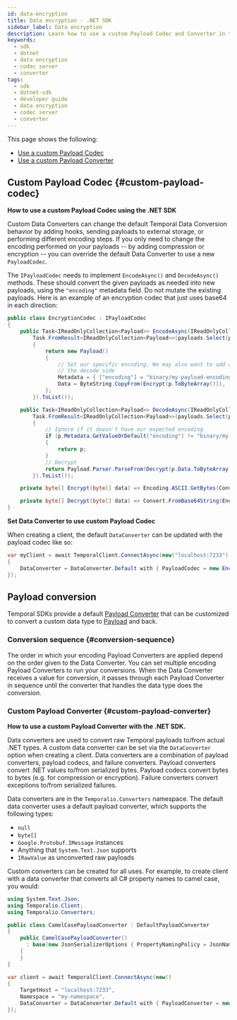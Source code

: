 ```yaml
---
id: data-encryption
title: Data encryption - .NET SDK
sidebar_label: Data encryption
description: Learn how to use a custom Payload Codec and Converter in the .NET SDK to modify Temporal Data Conversion behavior, including examples for encryption and camel case conversion.
keywords:
  - sdk
  - dotnet
  - data encryption
  - codec server
  - converter
tags:
  - sdk
  - dotnet-sdk
  - developer guide
  - data encryption
  - codec server
  - converter
---
```


This page shows the following:

- [Use a custom Payload Codec](#custom-payload-codec)
- [Use a custom Payload Converter](#custom-payload-converter)

## Custom Payload Codec {#custom-payload-codec}

**How to use a custom Payload Codec using the .NET SDK**

Custom Data Converters can change the default Temporal Data Conversion behavior by adding hooks, sending payloads to external storage, or performing different encoding steps.
If you only need to change the encoding performed on your payloads -- by adding compression or encryption -- you can override the default Data Converter to use a new `PayloadCodec`.

The `IPayloadCodec` needs to implement `EncodeAsync()` and `DecodeAsync()` methods.
These should convert the given payloads as needed into new payloads, using the `"encoding"` metadata field.
Do not mutate the existing payloads.
Here is an example of an encryption codec that just uses base64 in each direction:

```csharp
public class EncryptionCodec : IPayloadCodec
{
    public Task<IReadOnlyCollection<Payload>> EncodeAsync(IReadOnlyCollection<Payload> payloads) =>
        Task.FromResult<IReadOnlyCollection<Payload>>(payloads.Select(p =>
        {
            return new Payload()
            {
                // Set our specific encoding. We may also want to add a key ID in here for use by
                // the decode side
                Metadata = { ["encoding"] = "binary/my-payload-encoding" },
                Data = ByteString.CopyFrom(Encrypt(p.ToByteArray())),
            };
        }).ToList());

    public Task<IReadOnlyCollection<Payload>> DecodeAsync(IReadOnlyCollection<Payload> payloads) =>
        Task.FromResult<IReadOnlyCollection<Payload>>(payloads.Select(p =>
        {
            // Ignore if it doesn't have our expected encoding
            if (p.Metadata.GetValueOrDefault("encoding") != "binary/my-payload-encoding")
            {
                return p;
            }
            // Decrypt
            return Payload.Parser.ParseFrom(Decrypt(p.Data.ToByteArray()));
        }).ToList());

    private byte[] Encrypt(byte[] data) => Encoding.ASCII.GetBytes(Convert.ToBase64String(data));

    private byte[] Decrypt(byte[] data) => Convert.FromBase64String(Encoding.ASCII.GetString(data));
}
```

**Set Data Converter to use custom Payload Codec**

When creating a client, the default `DataConverter` can be updated with the payload codec like so:

```csharp
var myClient = await TemporalClient.ConnectAsync(new("localhost:7233")
{
    DataConverter = DataConverter.Default with { PayloadCodec = new EncryptionCodec() },
});
```

## Payload conversion

Temporal SDKs provide a default [Payload Converter](/dataconversion#payload-converter) that can be customized to convert a custom data type to [Payload](/dataconversion#payload) and back.

### Conversion sequence {#conversion-sequence}

The order in which your encoding Payload Converters are applied depend on the order given to the Data Converter.
You can set multiple encoding Payload Converters to run your conversions.
When the Data Converter receives a value for conversion, it passes through each Payload Converter in sequence until the converter that handles the data type does the conversion.

### Custom Payload Converter {#custom-payload-converter}

**How to use a custom Payload Converter with the .NET SDK.**

Data converters are used to convert raw Temporal payloads to/from actual .NET types.
A custom data converter can be set via the `DataConverter` option when creating a client. Data converters are a combination of payload converters, payload codecs, and failure converters.
Payload converters convert .NET values to/from serialized bytes. Payload codecs convert bytes to bytes (e.g. for compression or encryption). Failure converters convert exceptions to/from serialized failures.

Data converters are in the `Temporalio.Converters` namespace.
The default data converter uses a default payload converter, which supports the following types:

- `null`
- `byte[]`
- `Google.Protobuf.IMessage` instances
- Anything that `System.Text.Json` supports
- `IRawValue` as unconverted raw payloads

Custom converters can be created for all uses. For example, to create client with a data converter that converts all C#
property names to camel case, you would:

```csharp
using System.Text.Json;
using Temporalio.Client;
using Temporalio.Converters;

public class CamelCasePayloadConverter : DefaultPayloadConverter
{
    public CamelCasePayloadConverter()
      : base(new JsonSerializerOptions { PropertyNamingPolicy = JsonNamingPolicy.CamelCase })
    {
    }
}

var client = await TemporalClient.ConnectAsync(new()
{
    TargetHost = "localhost:7233",
    Namespace = "my-namespace",
    DataConverter = DataConverter.Default with { PayloadConverter = new CamelCasePayloadConverter() },
});
```

<!--  ### Custom Type Data Conversion TODO(cretz): Develop https://github.com/temporalio/samples-dotnet/issues/38 first -->
